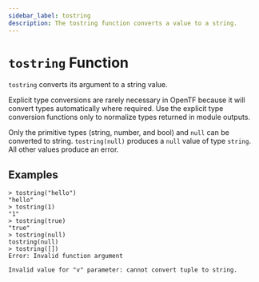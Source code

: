 ```yaml
---
sidebar_label: tostring
description: The tostring function converts a value to a string.
---
```


# `tostring` Function

`tostring` converts its argument to a string value.

Explicit type conversions are rarely necessary in OpenTF because it will
convert types automatically where required. Use the explicit type conversion
functions only to normalize types returned in module outputs.

Only the primitive types (string, number, and bool) and `null` can be converted to string.
`tostring(null)` produces a `null` value of type `string`. All other values produce an error. 

## Examples

```
> tostring("hello")
"hello"
> tostring(1)
"1"
> tostring(true)
"true"
> tostring(null)
tostring(null)
> tostring([])
Error: Invalid function argument

Invalid value for "v" parameter: cannot convert tuple to string.
```
